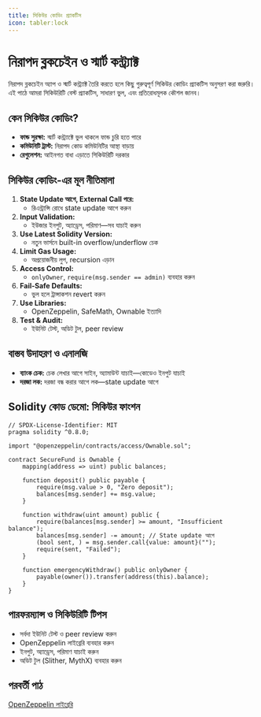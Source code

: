 ```yaml
---
title: সিকিউর কোডিং প্র্যাকটিস
icon: tabler:lock
---
```


# নিরাপদ ব্লকচেইন ও স্মার্ট কন্ট্র্যাক্ট

নিরাপদ ব্লকচেইন অ্যাপ ও স্মার্ট কন্ট্র্যাক্ট তৈরি করতে হলে কিছু গুরুত্বপূর্ণ সিকিউর কোডিং প্র্যাকটিস অনুসরণ করা জরুরি। এই পাঠে আমরা সিকিউরিটি বেস্ট প্র্যাকটিস, সাধারণ ভুল, এবং প্রতিরোধমূলক কৌশল জানব।

## কেন সিকিউর কোডিং?

- **ফান্ড সুরক্ষা:** স্মার্ট কন্ট্র্যাক্টে ভুল থাকলে ফান্ড চুরি হতে পারে
- **কমিউনিটি ট্রাস্ট:** নিরাপদ কোড কমিউনিটির আস্থা বাড়ায়
- **রেগুলেশন:** আইনগত বাধা এড়াতে সিকিউরিটি দরকার

## সিকিউর কোডিং-এর মূল নীতিমালা

1. **State Update আগে, External Call পরে:**
   - রিএন্ট্রান্সি রোধে state update আগে করুন
2. **Input Validation:**
   - ইউজার ইনপুট, অ্যাড্রেস, পরিমাণ—সব যাচাই করুন
3. **Use Latest Solidity Version:**
   - নতুন ভার্সনে built-in overflow/underflow চেক
4. **Limit Gas Usage:**
   - অপ্রয়োজনীয় লুপ, recursion এড়ান
5. **Access Control:**
   - `onlyOwner`, `require(msg.sender == admin)` ব্যবহার করুন
6. **Fail-Safe Defaults:**
   - ভুল হলে ট্রান্সাকশন revert করুন
7. **Use Libraries:**
   - OpenZeppelin, SafeMath, Ownable ইত্যাদি
8. **Test & Audit:**
   - ইউনিট টেস্ট, অডিট টুল, peer review

## বাস্তব উদাহরণ ও এনালজি

- **ব্যাংক চেক:** চেক লেখার আগে সাইন, অ্যামাউন্ট যাচাই—কোডেও ইনপুট যাচাই
- **দরজা লক:** দরজা বন্ধ করার আগে লক—state update আগে

## Solidity কোড ডেমো: সিকিউর ফাংশন

```solidity
// SPDX-License-Identifier: MIT
pragma solidity ^0.8.0;

import "@openzeppelin/contracts/access/Ownable.sol";

contract SecureFund is Ownable {
    mapping(address => uint) public balances;

    function deposit() public payable {
        require(msg.value > 0, "Zero deposit");
        balances[msg.sender] += msg.value;
    }

    function withdraw(uint amount) public {
        require(balances[msg.sender] >= amount, "Insufficient balance");
        balances[msg.sender] -= amount; // State update আগে
        (bool sent, ) = msg.sender.call{value: amount}("");
        require(sent, "Failed");
    }

    function emergencyWithdraw() public onlyOwner {
        payable(owner()).transfer(address(this).balance);
    }
}
```

## পারফরম্যান্স ও সিকিউরিটি টিপস

- সর্বদা ইউনিট টেস্ট ও peer review করুন
- OpenZeppelin লাইব্রেরি ব্যবহার করুন
- ইনপুট, অ্যাড্রেস, পরিমাণ যাচাই করুন
- অডিট টুল (Slither, MythX) ব্যবহার করুন

## পরবর্তী পাঠ

[OpenZeppelin লাইব্রেরি](/blockchain/openzeppelin)
